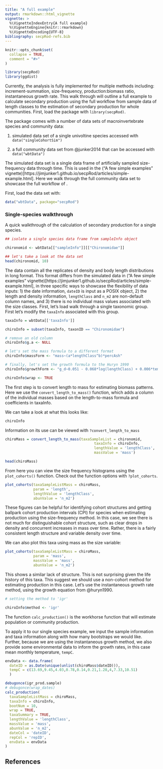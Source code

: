 ```yaml
---
title: "A full example"
output: rmarkdown::html_vignette
vignette: >
  %\VignetteIndexEntry{A full example}
  %\VignetteEngine{knitr::rmarkdown}
  %\VignetteEncoding{UTF-8}
bibliography: secpRod-refs.bib
---
```


```r
knitr::opts_chunk$set(
  collapse = TRUE,
  comment = "#>"
)
```

```r
library(secpRod)
library(ggdist)
```

Currently, the analysis is fully implemented for multiple methods including: increment-summation,  size-frequency, production:biomass ratio, instantaneous growth rate. This walk through will outline a full example to calculate secondary production using the full workflow from sample data of length classes to the estimation of secondary production for whole communities. First, load the package with `library(secpRod)`.

The package comes with a number of data sets of macroinvertebrate species and community data:

1) simulated data set of a single univoltine species accessed with `data("singleCohortSim")`

2) a full community data set from @junker2014 that can be accessed with `data("wbtData")`

The simulated data set is a single data frame of artificially sampled size-frequency data through time. This is used in the ("A few simple examples" vignette)[https://jimjunker1.github.io/secpRod/articles/simple-example.html]. Here we walk through the full community data set to showcase the full workflow of \code{secpRod}.

First, load the data set with:

```r

data("wbtData", package="secpRod")
```

### Single-species walkthrough

A quick walkthrough of the calculation of secondary production for a single species.

```r
## isolate a single species data frame from sampleInfo object

chironomid <- wbtData[["sampleInfo"]][["Chironomidae"]]

## let's take a look at the data set
head(chironomid, 10)

```

The data contain all the replicates of density and body length distributions in long format. This format differs from the simulated data in ("A few simple examples" vignette)[https://jimjunker1.github.io/secpRod/articles/simple-example.html], in three specific ways to showcase the flexibility of data inputs: 1) the date information, `dateID` is input as a POSIX object, 2) the length and density information, `lengthClass` and `n_m2` are non-default column names, and 3) there is no individual mass values associated with the size classes. First, let's load walk through a single taxonomic group. First let's modify the `taxaInfo` associated with this group. 

```r

taxaInfo = wbtData[['taxaInfo']]

chiroInfo = subset(taxaInfo, taxonID == "Chironomidae")

# remove an old column
chiroInfo$g.a <- NULL

# let's set the mass formula to a different format
chiroInfo$massForm <- "mass~(a*lengthClass^b)*percAsh"

# finally, let's set the growth formula to the Huryn 1990
chiroInfo$growthForm <- "g_d~0.051 - 0.068*log(lengthClass) + 0.006*tempC"

chiroInfo$wrap <- TRUE

```

The first step is to convert length to mass for estimating biomass patterns. Here we use the `convert_length_to_mass()` function, which adds a column of the individual masses based on the length-to-mass formula and coefficients in taxaInfo.

We can take a look at what this looks like:

```r

chiroInfo

```

Information on its use can be viewed with `?convert_length_to_mass`

```r

chiroMass = convert_length_to_mass(taxaSampleList = chironomid,
                                         taxaInfo = chiroInfo,
                                         lengthValue = 'lengthClass',
                                         massValue = 'mass')

head(chiroMass)

```

From here you can view the size frequency histograms using the `plot_cohorts()` function. Check out the function options with `?plot_cohorts`.

```r
plot_cohorts(taxaSampleListMass = chiroMass,
             param = 'length',
             lengthValue = 'lengthClass',
             abunValue = 'n_m2')

```

These figures can be helpful for identifying cohort structures and getting ballpark cohort production intervals (CPI) for species when estimating production using the size-frequency method. In this case, we see there is not much for distinguishable cohort structure, such as clear drops in density and concurrent increases in mass over time. Rather, there is a fairly consistent length structure and variable density over time. 

We can also plot this taxa using mass as the size variable:

```r
plot_cohorts(taxaSampleListMass = chiroMass,
             param = 'mass',
             massValue = 'mass',
             abunValue = 'n_m2')

```

This shows a similar lack of structure. This is not surprising given the life history of this taxa. This suggest we should use a non-cohort method for estimating production in this case. Let's use the instantaneous growth rate method, using the growth equation from @huryn1990.

```r
# setting the method to 'igr'

chiroInfo$method <- 'igr'

```

The function `calc_production()` is the workhorse function that will estimate population or community production.

To apply it to our single species example, we input the sample information and taxa information along with how many bootstraps we would like. Further, because we are using the instantaneous growth method, we also provide some environmental data to inform the growth rates, in this case mean monthly temperature, `tempC`.

```r

envData <- data.frame(
  dateID = as.Date(unique(unlist(chiroMass$dateID))),
  tempC = c(13.69,9.45,4.03,0.78,0.14,0.21,1.28,4,7.33,10.51)
  )

debugonce(igr_prod.sample)
# debugonce(wrap_dates)
calc_production(
  taxaSampleListMass = chiroMass,
  taxaInfo = chiroInfo,
  bootNum = 10,
  wrap = TRUE,
  taxaSummary = TRUE,
  lengthValue = 'lengthClass',
  massValue = 'mass',
  abunValue = 'n_m2',
  dateCol = 'dateID',
  repCol = 'repID',
  envData = envData
)

```

<!-- This will output a lot of information though it has a simple structure: -->

<!-- 1) P.boots--vectors of bootstrapped estimates of annual production, annual biomass, and annual abundance. -->

<!-- 2) taxaSummary--this comes in 'full' and 'short' versions. As you see above the full can be a lot. The 'short' is a paired down version of this -->

<!-- ```{r single species short,include=TRUE, echo=TRUE, warning=FALSE, message=FALSE} -->

<!-- calc_production( -->
<!--   taxaSampleListMass = acentrellaMass, -->
<!--   infoCols = c(1:3), -->
<!--   taxaInfo = acentrellaInfo, -->
<!--   bootNum = 10, -->
<!--   wrap = TRUE, -->
<!--   taxaSummary = 'short' -->
<!-- ) -->

<!-- ``` -->

<!-- You can also turn this off with 'none'. -->

<!-- ### An example using the PB method -->

<!-- The pb method allows for multiple options to set the production to biomass ratio: -->

<!-- 1) A single value. This will use the same value for each bootstrap sample. The variability is derived entirely from resampling the sample units (e.g. surbers). -->

<!-- 2) a character string for a distribution from which to sample excluding the `n=`, such as `rnorm(mean = 5, sd = 0.5)`. The function will automatically sample `bootNum` values. -->

<!-- 3) a numeric vector the same length as `bootNum`. This is a more explicit option to set all the values of pb that will be used. In the future, if the length $\neq$ `bootNum` an error will be returned for the taxa. -->

<!-- ```{r modify taxaInfo, include=TRUE, echo=TRUE, warning=FALSE, message=FALSE} -->

<!-- acentrellaInfo$method = "pb" -->
<!-- acentrellaInfo$pb = "runif(min = 3, max = 8)" -->

<!-- calc_production( -->
<!--   taxaSampleListMass = acentrellaMass, -->
<!--   infoCols = c(1:3), -->
<!--   taxaInfo = acentrellaInfo, -->
<!--   bootNum = 10, -->
<!--   wrap = TRUE, -->
<!--   taxaSummary = 'short' -->
<!-- ) -->

<!-- ``` -->

<!-- ## Applying this to multiple taxa -->

<!-- The current internal code to do this with just `calc_production` is still buggy. But you can run production by splitting the full sampleInfo into a list by taxa and using `apply` or functions from the (`purrr` package)[https://purrr.tidyverse.org/] -->

<!-- The code below shows how to accomplish this. Again, only size frequency and pb are accepted currently. -->

<!-- ```{r multi species, include=TRUE, echo=TRUE, warning=FALSE, message=FALSE} -->
<!-- # load needed packages -->
<!-- library(magrittr) -->
<!-- library(purrr) -->

<!-- # The sampleInfo is already a list by taxonID -->
<!-- str(wbtData[['sampleInfo']], list.len = 5) -->

<!-- # if you have a large data frame with all taxa the code below shows how to do this: -->
<!-- ## install a package to split into a named_list -->
<!-- # devtools::install_github('jimjunker1/junkR') -->
<!-- # library(junkR) -->
<!-- ## Convert to data frame -->
<!-- # sampleInfoDf = wbtData[['sampleInfo']] %>% bind_rows -->
<!-- ## Convert back to named list split by taxonID -->
<!-- # sampleInfoList = sampleInfoDf %>% junkR::named_group_split(taxonID) -->

<!-- sampleInfoList = wbtData[['sampleInfo']] -->

<!-- sampleInfoListMass = sampleInfoList %>% -->
<!--   purrr::map( -->
<!--     ~convert_length_to_mass(.x, -->
<!--                             taxaInfo = taxaInfo) -->
<!--   ) -->

<!-- fullProduction = sampleInfoListMass %>% -->
<!--   purrr::map2(., list(taxaInfo), -->
<!--                      ~calc_production(.x, -->
<!--                                       infoCols = c(1:3), -->
<!--                                       taxaInfo = .y, -->
<!--                                       bootNum = 10, -->
<!--                                       wrap = TRUE, -->
<!--                                       taxaSummary = 'short' -->
<!--                                       ) -->
<!--                      ) -->

<!-- str(fullProduction, list.len = 5) -->

<!-- ``` -->

## References
